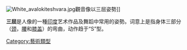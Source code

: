 {{Orphan|time=2016-12-20T10:46:05+00:00}}

{{unreferenced|time=2011-04-17T13:11:16+00:00}}
[[File:White_avalokiteshvara.jpg|thumb]]觀音像以三屈姿勢]]

'''三屈'''是人像的一種[[印度|印度]]艺术作品及舞蹈中常用的姿勢。词意上是指身体三部分（[[颈|颈]]，[[腰|腰]]和[[膝盖|膝盖]]）的弯曲，动作趋于“S”型。

[[Category:藝術類型|Category:藝術類型]]
{{舞蹈小作品}}